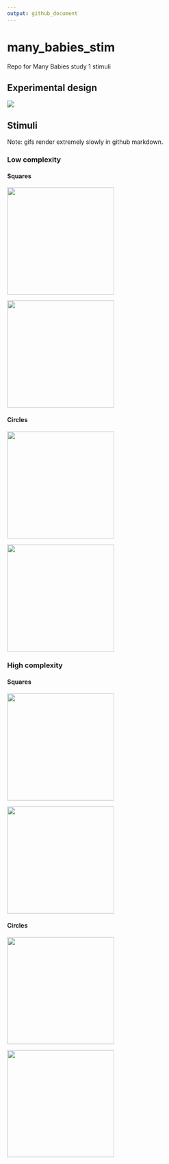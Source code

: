 ```yaml
---
output: github_document
---
```


# many_babies_stim

Repo for Many Babies study 1 stimuli

## Experimental design

![](./img/exp_design.png)

## Stimuli 

Note: gifs render extremely slowly in github markdown. 

### Low complexity

#### Squares

<img src='./stim/low_complexity_static_square.png' width='250px'/>

<img src='./stim/low_complexity_movement_square.gif' width='250px'/>

#### Circles

<img src='./stim/low_complexity_static_circle.png' width='250px'/>

<img src='./stim/low_complexity_movement_circle.gif' width='250px'/>

### High complexity

#### Squares

<img src='./stim/high_complexity_static_square.png' width='250px'/>

<img src='./stim/high_complexity_movement_square.gif' width='250px'/>

#### Circles

<img src='./stim/high_complexity_static_circle.png' width='250px'/>

<img src='./stim/high_complexity_movement_circle.gif' width='250px'/>
